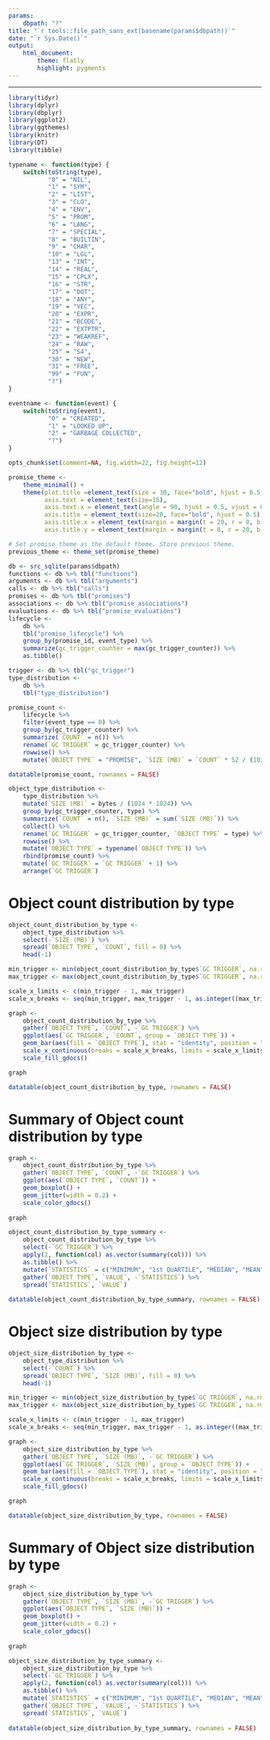 ```yaml
---
params: 
    dbpath: "?"
title: "`r tools::file_path_sans_ext(basename(params$dbpath))`"
date: "`r Sys.Date()`"
output:
    html_document:
        theme: flatly
        highlight: pygments
---
```


---
<style>
    body .main-container {
        max-width: 2000px;
    }
</style>

```r
library(tidyr)
library(dplyr)
library(dbplyr)
library(ggplot2)
library(ggthemes)
library(knitr)
library(DT)
library(tibble)
```

```r
typename <- function(type) {
    switch(toString(type),
           "0" = "NIL",
           "1" = "SYM",
           "2" = "LIST",
           "3" = "CLO",
           "4" = "ENV",
           "5" = "PROM",
           "6" = "LANG",
           "7" = "SPECIAL",
           "8" = "BUILTIN",
           "9" = "CHAR",
           "10" = "LGL",
           "13" = "INT",
           "14" = "REAL",
           "15" = "CPLX",
           "16" = "STR",
           "17" = "DOT",
           "18" = "ANY",
           "19" = "VEC",
           "20" = "EXPR",
           "21" = "BCODE",
           "22" = "EXTPTR",
           "23" = "WEAKREF",
           "24" = "RAW",
           "25" = "S4",
           "30" = "NEW",
           "31" = "FREE",
           "99" = "FUN",
           "?")
}

eventname <- function(event) {
    switch(toString(event),
           "0" = "CREATED",
           "1" = "LOOKED UP",
           "2" = "GARBAGE COLLECTED",
           "?")
}
```

```r
opts_chunk$set(comment=NA, fig.width=22, fig.height=12)
```

```r
promise_theme <- 
    theme_minimal() +
    theme(plot.title =element_text(size = 30, face="bold", hjust = 0.5, lineheight = 4, margin = margin(t = 0, r = 0, b = 20, l = 0)),
          axis.text = element_text(size=15),
          axis.text.x = element_text(angle = 90, hjust = 0.5, vjust = 0.5), 
          axis.title = element_text(size=20, face="bold", hjust = 0.5),
          axis.title.x = element_text(margin = margin(t = 20, r = 0, b = 0, l = 0)),
          axis.title.y = element_text(margin = margin(t = 0, r = 20, b = 0, l = 0)))

# Set promise_theme as the default theme. Store previous theme.
previous_theme <- theme_set(promise_theme)
```

```r
db <- src_sqlite(params$dbpath)
functions <- db %>% tbl("functions")
arguments <- db %>% tbl("arguments")
calls <- db %>% tbl("calls")
promises <- db %>% tbl("promises")
associations <- db %>% tbl("promise_associations")
evaluations <- db %>% tbl("promise_evaluations")
lifecycle <-
    db %>%
    tbl("promise_lifecycle") %>%
    group_by(promise_id, event_type) %>%
    summarize(gc_trigger_counter = max(gc_trigger_counter)) %>%
    as.tibble()

trigger <- db %>% tbl("gc_trigger")
type_distribution <- 
    db %>% 
    tbl("type_distribution")
```

```r
promise_count <-
    lifecycle %>%
    filter(event_type == 0) %>%
    group_by(gc_trigger_counter) %>%
    summarize(`COUNT` = n()) %>%
    rename(`GC TRIGGER` = gc_trigger_counter) %>%
    rowwise() %>%
    mutate(`OBJECT TYPE` = "PROMISE", `SIZE (MB)` = `COUNT` * 52 / (1024 * 1024))

datatable(promise_count, rownames = FALSE)

object_type_distribution <- 
    type_distribution %>%
    mutate(`SIZE (MB)` = bytes / (1024 * 1024)) %>%
    group_by(gc_trigger_counter, type) %>%
    summarize(`COUNT` = n(), `SIZE (MB)` = sum(`SIZE (MB)`)) %>%
    collect() %>%
    rename(`GC TRIGGER` = gc_trigger_counter, `OBJECT TYPE` = type) %>%
    rowwise() %>%
    mutate(`OBJECT TYPE` = typename(`OBJECT TYPE`)) %>%
    rbind(promise_count) %>%
    mutate(`GC TRIGGER` = `GC TRIGGER` + 1) %>%
    arrange(`GC TRIGGER`)
```

# Object count distribution by type
```r
object_count_distribution_by_type <-
    object_type_distribution %>%
    select(-`SIZE (MB)`) %>%
    spread(`OBJECT TYPE`, `COUNT`, fill = 0) %>%
    head(-1)

min_trigger <- min(object_count_distribution_by_type$`GC TRIGGER`, na.rm = TRUE)
max_trigger <- max(object_count_distribution_by_type$`GC TRIGGER`, na.rm = TRUE)

scale_x_limits <- c(min_trigger - 1, max_trigger)
scale_x_breaks <- seq(min_trigger, max_trigger - 1, as.integer((max_trigger - min_trigger) / 10))

graph <-
    object_count_distribution_by_type %>%
    gather(`OBJECT TYPE`, `COUNT`, -`GC TRIGGER`) %>%
    ggplot(aes(`GC TRIGGER`, `COUNT`, group = `OBJECT TYPE`)) +
    geom_bar(aes(fill = `OBJECT TYPE`), stat = "identity", position = "dodge") +
    scale_x_continuous(breaks = scale_x_breaks, limits = scale_x_limits) +
    scale_fill_gdocs()

graph

datatable(object_count_distribution_by_type, rownames = FALSE)
```

# Summary of Object count distribution by type
```r
graph <-
    object_count_distribution_by_type %>%
    gather(`OBJECT TYPE`, `COUNT`, -`GC TRIGGER`) %>%
    ggplot(aes(`OBJECT TYPE`, `COUNT`)) +
    geom_boxplot() +
    geom_jitter(width = 0.2) +
    scale_color_gdocs()
    
graph

object_count_distribution_by_type_summary <-
    object_count_distribution_by_type %>%
    select(-`GC TRIGGER`) %>%
    apply(2, function(col) as.vector(summary(col))) %>%
    as.tibble() %>%
    mutate(`STATISTICS` = c("MINIMUM", "1st QUARTILE", "MEDIAN", "MEAN", "3rd QUARTILE", "MAXIMUM")) %>%
    gather(`OBJECT TYPE`, `VALUE`, -`STATISTICS`) %>%
    spread(`STATISTICS`, `VALUE`)
    
datatable(object_count_distribution_by_type_summary, rownames = FALSE)
```

# Object size distribution by type 
```r
object_size_distribution_by_type <-
    object_type_distribution %>%
    select(-`COUNT`) %>%
    spread(`OBJECT TYPE`, `SIZE (MB)`, fill = 0) %>%
    head(-1)

min_trigger <- min(object_size_distribution_by_type$`GC TRIGGER`, na.rm = TRUE)
max_trigger <- max(object_size_distribution_by_type$`GC TRIGGER`, na.rm = TRUE)

scale_x_limits <- c(min_trigger - 1, max_trigger)
scale_x_breaks <- seq(min_trigger, max_trigger - 1, as.integer((max_trigger - min_trigger) / 10))

graph <-
    object_size_distribution_by_type %>%
    gather(`OBJECT TYPE`, `SIZE (MB)`, -`GC TRIGGER`) %>%
    ggplot(aes(`GC TRIGGER`, `SIZE (MB)`, group = `OBJECT TYPE`)) +
    geom_bar(aes(fill = `OBJECT TYPE`), stat = "identity", position = "dodge") +
    scale_x_continuous(breaks = scale_x_breaks, limits = scale_x_limits) +
    scale_fill_gdocs()

graph

datatable(object_size_distribution_by_type, rownames = FALSE)
```

# Summary of Object size distribution by type 
```r
graph <-
    object_size_distribution_by_type %>%
    gather(`OBJECT TYPE`, `SIZE (MB)`, -`GC TRIGGER`) %>%
    ggplot(aes(`OBJECT TYPE`, `SIZE (MB)`)) +
    geom_boxplot() +
    geom_jitter(width = 0.2) +
    scale_color_gdocs()
    
graph

object_size_distribution_by_type_summary <-
    object_size_distribution_by_type %>%
    select(-`GC TRIGGER`) %>%
    apply(2, function(col) as.vector(summary(col))) %>%
    as.tibble() %>%
    mutate(`STATISTICS` = c("MINIMUM", "1st QUARTILE", "MEDIAN", "MEAN", "3rd QUARTILE", "MAXIMUM")) %>%
    gather(`OBJECT TYPE`, `VALUE`, -`STATISTICS`) %>%
    spread(`STATISTICS`, `VALUE`)
    
datatable(object_size_distribution_by_type_summary, rownames = FALSE)
```
